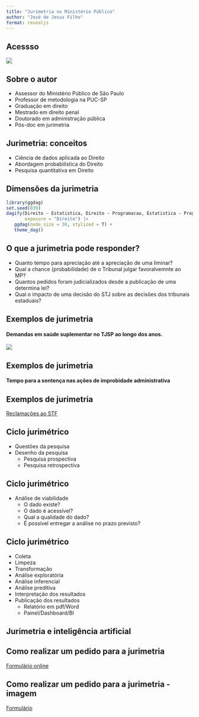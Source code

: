 ```yaml
---
title: "Jurimetria no Ministério Público"
author: "José de Jesus Filho"
format: revealjs
---
```


## Acessso

![](qrcode.png)

## Sobre o autor

* Assessor do Ministério Público de São Paulo
* Professor de metodologia na PUC-SP
* Graduação em direito
* Mestrado em direito penal
* Doutorado em administração pública
* Pós-doc em jurimetria

## Jurimetria: conceitos

* Ciência de dados aplicada ao Direito
* Abordagem probabilística do Direito
* Pesquisa quantitativa em Direito

## Dimensões da jurimetria

```r

library(ggdag)
set.seed(839)
dagify(Direito ~ Estatistica, Direito ~ Programacao, Estatistica ~ Programacao, 
       exposure = "Direito") |> 
   ggdag(node_size = 30, stylized = T) +
   theme_dag()
```

## O que a jurimetria pode responder?

* Quanto tempo para apreciação até a apreciação de uma liminar?
* Qual a chance (probabilidade) de o Tribunal julgar favoralvemnte ao MP?
* Quantos pedidos foram judicializados desde a publicação de uma determina lei?
* Qual o impacto de uma decisão do STJ sobre as decisões dos tribunais estaduais?

## Exemplos de jurimetria

#### Demandas em saúde suplementar no TJSP ao longo dos anos.

![](tb_mes.png)

## Exemplos de jurimetria

#### Tempo para a sentença nas ações de improbidade administrativa

## Exemplos de jurimetria

[Reclamações ao STF](https://direito.consudata.com.br/shiny/stf)

## Ciclo jurimétrico

* Questões da pesquisa
* Desenho da pesquisa
  - Pesquisa prospectiva
  - Pesquisa retrospectiva

## Ciclo jurimétrico
* Análise de viabilidade
  - O dado existe?
  - O dado é acessível?
  - Qual a qualidade do dado?
  - É possível entregar a análise no prazo previsto?
  
## Ciclo jurimétrico
* Coleta
* Limpeza
* Transformação
* Análise exploratória
* Análise inferencial
* Análise preditiva
* Interpretação dos resultados
* Publicação dos resultados
  - Relatório em pdf/Word
  - Painel/Dashboard/BI

## Jurimetria e inteligência artificial

## Como realizar um pedido para a jurimetria

[Formulário online](https://apps.powerapps.com/play/e/default-2dbd8499-508d-4b76-a31d-ca39cb3d8f1d/a/404f5cea-0043-4226-90bb-f3dde4cb683f?tenantId=2dbd8499-508d-4b76-a31d-ca39cb3d8f1d&hint=25eb572f-1f24-4bdd-b1df-3d6780f28d42&sourcetime=1695909786454)

## Como realizar um pedido para a jurimetria - imagem

[Formulário](formulario.png)
